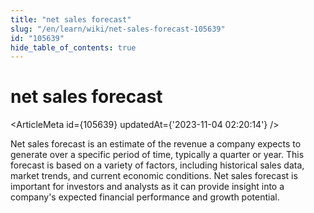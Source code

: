 ```yaml
---
title: "net sales forecast"
slug: "/en/learn/wiki/net-sales-forecast-105639"
id: "105639"
hide_table_of_contents: true
---
```



# net sales forecast

<ArticleMeta id={105639} updatedAt={'2023-11-04 02:20:14'} />
<div className='border-solid border-b border-t-0 my-4 border-[var(--ifm-color-gray-300)]' />

Net sales forecast is an estimate of the revenue a company expects to generate over a specific period of time, typically a quarter or year. This forecast is based on a variety of factors, including historical sales data, market trends, and current economic conditions. Net sales forecast is important for investors and analysts as it can provide insight into a company's expected financial performance and growth potential.
